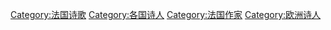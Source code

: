 {{Catnav|頁面分類|人物|各國人物|法国人|法国作家}}
{{Catnav|頁面分類|人物|各國人物|各國作家|法国作家}}
{{Catnav|頁面分類|人物|各職業人物|作家|诗人}}
{{Catnav|頁面分類|人文學科|文学|詩|诗人}}
{{Catnav|頁面分類|人文學科|文学|作家|诗人}}
{{Commonscat|Poets from France}}
[[Category:法国诗歌|Category:法国诗歌]]
[[Category:各国诗人|Category:各国诗人]]
[[Category:法国作家|Category:法国作家]]
[[Category:欧洲诗人|Category:欧洲诗人]]